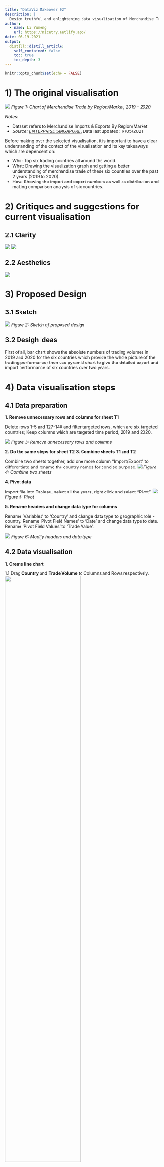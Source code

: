 ```yaml
---
title: "DataViz Makeover 02"
description: |
  Design truthful and enlightening data visualisation of Merchandise Trade for Top 6 countries by year 2019 and 2020.
author:
  - name: Li Yumeng
    url: https://nicetry.netlify.app/
date: 06-19-2021
output:
  distill::distill_article:
    self_contained: false
    toc: true
    toc_depth: 3
---
```



```r
knitr::opts_chunk$set(echo = FALSE)
```

    
# 1)	The original visualisation
![](image/1.jpg)
*Figure 1: Chart of Merchandise Trade by Region/Market, 2019 – 2020*


*Notes:*

* Dataset refers to Merchandise Imports & Exports By Region/Market
* _Source: [ENTERPRISE SINGAPORE](https://www.singstat.gov.sg/find-data/search-by-theme/trade-and-investment/merchandise-trade)_, Data last updated: 17/05/2021

Before making over the selected visualisation, it is important to have a clear understanding of the context of the visualisation and its key takeaways which are dependent on:
 
* Who: Top six trading countries all around the world. 
* What: Drawing the visualization graph and getting a better understanding of merchandise trade of these six countries over the past 2 years (2019 to 2020).
* How: Showing the import and export numbers as well as distribution and making comparison analysis of six countries.


# 2)	Critiques and suggestions for current visualisation
## 2.1 Clarity
![](image/table1.JPG)
![](image/table2.JPG)

## 2.2 Aesthetics

![](image/table3.JPG)

# 3)	 Proposed Design

## 3.1 Sketch
![](image/Sketch_update.png)
*Figure 2: Sketch of proposed design*

## 3.2 Desigh ideas

First of all, bar chart shows the absolute numbers of trading volumes in 2019 and 2020 for the six countries which provide the whole picture of the trading performance; then use pyramid chart to give the detailed export and import performance of six countries over two years. 

# 4) Data visualisation steps
## 4.1 Data preparation
**1. Remove unnecessary rows and columns for sheet T1**

Delete  rows 1-5 and 127-140 and filter targeted rows, which are six targeted countries; Keep columns which are targeted time period, 2019 and 2020.

![](image/4.1.1.jpg)
*Figure 3: Remove unnecessary rows and columns*

**2. Do the same steps for sheet T2**
**3. Combine sheets T1 and T2** 

Combine two sheets together, add one more column “Import/Export” to differentiate and rename the country names for concise purpose.
![](image/4.1.3.jpg)
*Figure 4: Combine two sheets*

**4. Pivot data**

Import file into Tableau, select all the years, right click and select “Pivot”.
![](image/4.1.4.jpg)
*Figure 5: Pivot*

**5. Rename headers and change data type for columns**

Rename ‘Variables’ to ‘Country’ and change data type to geographic role - country. Rename ‘Pivot Field Names’ to ‘Date’ and change data type to date. Rename ‘Pivot Field Values’ to ‘Trade Value’.

![](image/4.1.5.png)
*Figure 6: Modify headers and data type*

## 4.2 Data visualisation
**1. Create line chart**

1.1 Drag **Country** and **Trade Volume** to Columns and Rows respectively.
![](image/(1).png){width=70%}

*Figure 7: Create line chart*

1.2 Sort by Trade Volume and Update view from ‘Standard’ to ‘Entire View’.

1.3 Add reference line for Trade Volume

Apply average trade volume for six countries and custom label for the reference line, formatting the line at the same time.

![](image/(3).png){width=60%}
*Figure 8: Add reference line*

1.4 Format reference line

Change the font color to red and use currency format for numbers.
![](image/(4).png){width=50%}
*Figure 9: Format for reference line*

1.5 Drag **Trade Volume** to Label, and format labels with bigger size and bold font, also in custom currency format without decimals.
![](image/(5).png){width=50%}
*Figure 10: Add label*

1.6 Hide field labels ‘Country’ for columns

1.7 Drag <Date> to color and choose color blue for year 2019 and color orange for year 2020

1.8 Rename the chart title as ‘Trade Volumn of Top 6 Countries by Year 2019 & 2020’

**2. Create line chart**

2.1 Analysis - Create calculated field for ‘Import’
![](image/Analysis.png){width=50%}
*Figure 11: Create calculated field*

2.2 Same step for creating field ‘Export’

2.3 Drag **Country** and **Import**, **Export** to Rows and Columns, respectively.

![](image/same_step.png){width=50%}
*Figure 12: Choose variables*

2.4 Edit Axis for <Import>, reversed the scale

![](image/axis.png){width=50%}
*Figure 13: Edit axis*


2.5 Sort for Import in descending order

2.6 Convert to percentage : 
* Right click [SUM(Import)] > Quick Table Calculation > Percent of Total.
* Right click [SUM(Export)] > Quick Table Calculation > Percent of Total.

2.7 Drag **Date** to color for SUM(Import) and SUM(Export) respectively, and choose color blue for year 2019 and color orange for year 2020

2.8	Drag **Import** to label, bigger the font size, change to white color and bold as well; format the numbers to percentage without decimals.


![](image/import.png){width=70%}

*Figure 14: Change label format*

2.9 Update view from ‘Standard’ to ‘Fit Width’.

2.10 Rename the chart title as  ‘Proportion of Trade Volume by Year 2019 & 2020’

**3. Create dashboard**

3.1 Add sheets
Add sheet “Trade Volume” on the top and sheet “Trade Proportion” to the bottom. Retain one year band legend, place it at the right corner.

3.2 Add title
Click the checkbox “Show dashboard title” and add title : “The Trade Volume and Proportion of Import/Export by Year 2019 and 2020” with font size 20 and put in center.

3.3 Add source
Using Objects > Text > drag to bottom left and add :
“Source: Department of Statistics, Singapore (https://www.singstat.gov.sg/))


# 5) Final visualisation
## 5.1 Snapshot of dashboard
![](image/Dashboard 1.jpg)
*Figure 15: Dashboard Full visualisation available at [Tableau Public](https://public.tableau.com/app/profile/lemon5793/viz/Top6tradingcountries/Dashboard1)*

## 5.2 Main observations
1. In year 2019 and 2020. Mainland China has the highest trade volume among the top six trading countries, followed by Malaysia. The figure of the US also beyond average benchmark. Other countries, i.e. Taiwan, Hong Kong and Japan are below benchmark regarding to the total trading volume over two years.
2. Looking into year 2019 and 2020 separately, Mainland China still remain the top  1 place for total trading volume. The rank remain stable for other countries as well.
3. The rank of import volume for six countries is similar to the rank of total trading volume, except for Japan, which figure exceeded Hong Kong. 
4. There are some changes of rank for six countries with regard to export volume, Mainland China still remain the top 1, which followed by Hong Kong, Malaysia, United States, Japan and Taiwan.
5. Mainland China had the undisputed strength towards overall trading performance, while Hong Kong had the smallest figure for import volume but surprisingly performed good at export performance.
6. The proportion of export and import is similar for all 6 countries from 2019 to 2020. Mainland China, Japan and Hong Kong remain exactly the same. The percentage of export for Malaysia increased 2%; the US’s import dropped 3% and export dropped 2%; the import proportion of Taiwan increased 1%.